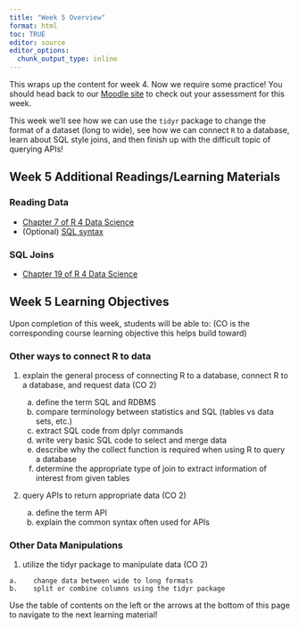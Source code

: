 ```yaml
---
title: "Week 5 Overview"
format: html
toc: TRUE
editor: source
editor_options: 
  chunk_output_type: inline
---
```


This wraps up the content for week 4. Now we require some practice! You should head back to our <a href = "https://wolfware.ncsu.edu/" target = "_blank">Moodle site</a> to check out your assessment for this week.

This week we'll see how we can use the `tidyr` package to change the format of a dataset (long to wide), see how we can connect `R` to a database, learn about SQL style joins, and then finish up with the difficult topic of querying APIs!

## Week 5 Additional Readings/Learning Materials

### Reading Data

- <a href = "https://r4ds.hadley.nz/data-import" target = "_blank">Chapter 7 of R 4 Data Science</a>
- (Optional) <a href = "https://www.w3schools.com/sql/" target = "_blank">SQL syntax</a>

### SQL Joins

- <a href = "https://r4ds.hadley.nz/joins" target = "_blank">Chapter 19 of R 4 Data Science</a>

## Week 5 Learning Objectives

Upon completion of this week, students will be able to: (CO is the corresponding course learning objective this helps build toward)

### Other ways to connect R to data

1. explain the general process of connecting R to a database, connect R to a database, and request data (CO 2)

    a.    define the term SQL and RDBMS
    b.    compare terminology between statistics and SQL (tables vs data sets, etc.)
    c.    extract SQL code from dplyr commands
    d.    write very basic SQL code to select and merge data
    e.    describe why the collect function is required when using R to query a database
    f.    determine the appropriate type of join to extract information of interest from given tables

2. query APIs to return appropriate data (CO 2)

    a.    define the term API
    b.    explain the common syntax often used for APIs

### Other Data Manipulations

1.   utilize the tidyr package to manipulate data  (CO 2)

    a.    change data between wide to long formats
    b.    split or combine columns using the tidyr package

Use the table of contents on the left or the arrows at the bottom of this page to navigate to the next learning material!